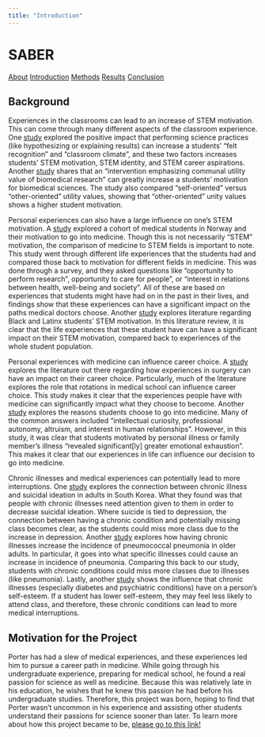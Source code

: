 ```yaml
---
title: "Introduction"
---
```

# SABER

<div class="submenu">
  <a href="rproj/2023_saber/home.qmd">About</a>
  <a href="rproj/2023_saber/intro.qmd">Introduction</a>
  <a href="rproj/2023_saber/methods/methods.qmd">Methods</a>
  <a href="rproj/2023_saber/results.qmd">Results</a>
  <a href="rproj/2023_saber/conclusion.qmd">Conclusion</a>
</div>

## Background

Experiences in the classrooms can lead to an increase of STEM motivation. This can come through many different aspects of the classroom experience. One [study](https://onlinelibrary.wiley.com/doi/10.1002/tea.21623) explored the positive impact that performing science practices (like hypothesizing or explaining results) can increase a students' "felt recognition" and "classroom climate", and these two factors increases students' STEM motivation, STEM identity, and STEM career aspirations. Another [study](https://www.ncbi.nlm.nih.gov/pmc/articles/PMC4657866/) shares that an "intervention emphasizing communal utility value of biomedical research" can greatly increase a students' motivation for biomedical sciences. The study also compared "self-oriented" versus "other-oriented" utility values, showing that "other-oriented" unity values shows a higher student motivation.

Personal experiences can also have a large influence on one's STEM motivation. A [study](https://onlinelibrary.wiley.com/doi/abs/10.1046/j.1365-2923.1999.00293.x) explored a cohort of medical students in Norway and their motivation to go into medicine. Though this is not necessarily "STEM" motivation, the comparison of medicine to STEM fields is important to note. This study went through different life experiences that the students had and compared those back to motivation for different fields in medicine. This was done through a survey, and they asked questions like "opportunity to perform research", opportunity to care for people", or "interest in relations between health, well-being and society". All of these are based on experiences that students might have had on in the past in their lives, and findings show that these experiences can have a significant impact on the paths medical doctors choose. Another [study](https://link.springer.com/article/10.1007/s10648-022-09700-6) explores literature regarding Black and Latinx students' STEM motivation. In this literature review, it is clear that the life experiences that these student have can have a significant impact on their STEM motivation, compared back to experiences of the whole student population.

Personal experiences with medicine can influence career choice. A [study](https://pubmed.ncbi.nlm.nih.gov/25544332/) explores the literature out there regarding how experiences in surgery can have an impact on their career choice. Particularly, much of the literature explores the role that rotations in medical school can influence career choice. This study makes it clear that the experiences people have with medicine can significantly impact what they choose to become. Another [study](https://www.tandfonline.com/doi/abs/10.3109/0142159X.2013.769673) explores the reasons students choose to go into medicine. Many of the common answers included "intellectual curiosity, professional autonomy, altruism, and interest in human relationships". However, in this study, it was clear that students motivated by personal illness or family member's illness "revealed significant\[ly\] greater emotional exhaustion". This makes it clear that our experiences in life can influence our decision to go into medicine.

Chronic illnesses and medical experiences can potentially lead to more interruptions. One [study](https://www.ncbi.nlm.nih.gov/pmc/articles/PMC9408520/) explores the connection between chronic illness and suicidal ideation in adults in South Korea. What they found was that people with chronic illnesses need attention given to them in order to decrease suicidal ideation. Where suicide is tied to depression, the connection between having a chronic condition and potentially missing class becomes clear, as the students could miss more class due to the increase in depression. Another [study](https://link.springer.com/article/10.1007/s15010-015-0801-y) explores how having chronic illnesses increase the incidence of pneumococcal pneumonia in older adults. In particular, it goes into what specific illnesses could cause an increase in incidence of pneumonia. Comparing this back to our study, students with chronic conditions could miss more classes due to illnesses (like pneumonia). Lastly, another [study](https://link.springer.com/article/10.1007/BF02088595) shows the influence that chronic illnesses (especially diabetes and psychiatric conditions) have on a person's self-esteem. If a student has lower self-esteem, they may feel less likely to attend class, and therefore, these chronic conditions can lead to more medical interruptions.

## Motivation for the Project

Porter has had a slew of medical experiences, and these experiences led him to pursue a career path in medicine. While going through his undergraduate experience, preparing for medical school, he found a real passion for science as well as medicine. Because this was relatively late in his education, he wishes that he knew this passion he had before his undergraduate studies. Therefore, this project was born, hoping to find that Porter wasn't uncommon in his experience and assisting other students understand their passions for science sooner than later. To learn more about how this project became to be, [please go to this link!](https://youtu.be/ZyujRGODbs4)

